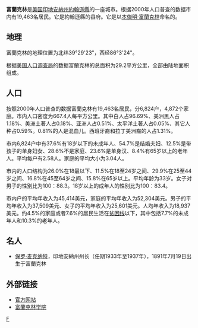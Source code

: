 {{coord|39|29|23|N|86|3|24|W|display=title}}
{{Infobox City |
chinese_name = 富蘭克林
official_name = City of Franklin, Indiana |
nickname =|
image_flag =|
image_seal =|
image_map = US-IN-Franklin.png |
map_caption = 富蘭克林在印地安納州的位置 |
subdivision_type = 县 |
subdivision_name = [[約翰遜縣_(印地安納州)|約翰遜縣]]|
leader_title = 市长 |
leader_name = {{lang|en|Brenda Jones-Matthews}} |
area_note =|
area_magnitude = |
area_total = 29.2 |
area_land = 29.2 |
area_water = 0.0 |
population_as_of = 2000年 |
population_note =|
population_total = 19463 |
population_density = 667.4 |
timezone = [[北美东部时区|EST]] |
utc_offset = -5 |
timezone_DST = [[北美东部夏令时|EDT]] |
utc_offset_DST = -4 |
latd=39 |latm=29 |lats=23 |latNS=N |
longd=86 |longm=03 |longs=24 |longEW=W |
website = www.franklin-in.gov |
footnotes =|
}}
'''富蘭克林'''是[[美国|美国]][[印地安納州|印地安納州]][[約翰遜縣_(印地安納州)|約翰遜縣]]的一座城市。根据2000年人口普查的数据市内有19,463名居民。它是約翰遜縣的县府。它是以[[本傑明·富蘭克林|本傑明·富蘭克林]]命名的。

==地理==
富蘭克林的地理位置为北纬39°29'23"，西经86°3'24"。

根据[[美国人口调查局|美国人口调查局]]的数据富蘭克林的总面积为29.2平方公里，全部由陆地面积组成。

==人口==
按照2000年人口普查的数据富蘭克林有19,463名居民，分6,824户，4,872个家庭。市内人口密度为667.4人每平方公里。其中白人占96.69%、美洲黑人占1.18%、美洲土著人占0.18%、亚洲人占0.51%、太平洋土著人占0.05%、其它人种占0.59%。0.81%的人是混血儿。西班牙裔和拉丁美洲裔的人占1.31%。

市内6,824户中有37.6%有18岁以下的未成年人、54.7%是结婚夫妇、12.5%是带孩子的单身妇女、28.6%不是家庭、23.6%是单身汉、8.4%有65岁以上的老年人。平均每户有2.58人。家庭的平均大小为3.04人。

市内的人口结构为26.0%在18最以下、11.5%在18至24岁之间、29.9%在25至44岁之间、16.8%在45至64岁之间、15.8%在65岁以上。平均年龄为33岁。女子对男子的性别比为100：88.3。18岁以上的成年人的性别比为100：83.4。

市内户的平均年收入为45,414美元，家庭的平均年收入为52,304美元。男子的平均年收入为37,509美元、女子的平均年收入为25,601美元。人均年收入为18,937美元。约4.5%的家庭或者7.6%的居民生活在[[贫困线|贫困线]]以下，其中包括7.7%的未成年人和10.3%的老年人。

==名人==
*[[保罗·麦克纳特|保罗·麦克纳特]]，印地安納州州长（任期1933年至1937年），1891年7月19日出生于富蘭克林

==外部链接==
*[https://web.archive.org/web/20061124232615/http://www.franklin-in.gov/ 官方网站]
*[http://www.franklincollege.edu/ 富蘭克林学院] {{Wayback|url=http://www.franklincollege.edu/ |date=20210216230249 }}
{{印地安納州縣城}}
{{約翰遜縣 (印地安納州)}}
[[Category:印第安纳州城市|F]]